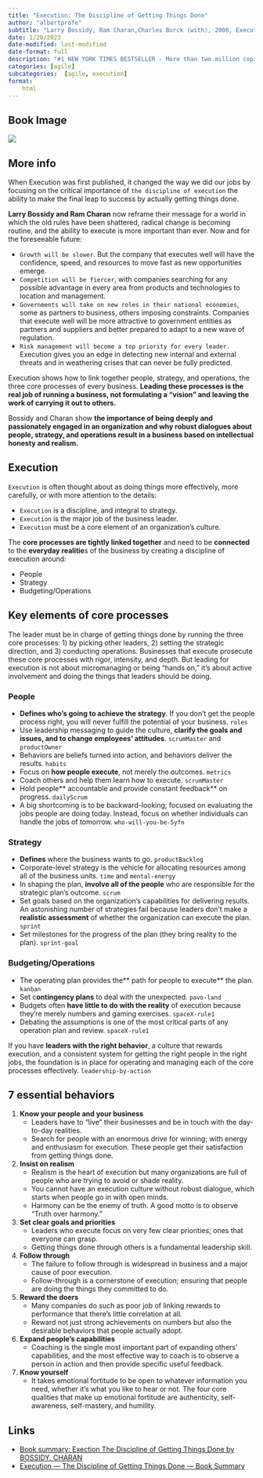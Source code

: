 ```yaml
---
title: "Execution: The Discipline of Getting Things Done"
author: "albertprofe"
subtitle: "Larry Bossidy, Ram Charan,Charles Burck (with), 2006, Execution: The Discipline of Getting Things Done"
date: 1/20/2023
date-modified: last-modified
date-format: full
description: "#1 NEW YORK TIMES BESTSELLER - More than two million copies in print! The premier resource for how to deliver results in an uncertain world, whether you're running an entire company or in your first management job. A must-read for anyone who cares about business.--The New York Times"
categories: [agile]
subcategories:  [agile, execution]
format:
    html
---
```


## Book Image

![](/books/execution.jpg)

## More info

When Execution was first published, it changed the way we did our jobs by focusing on the critical importance of ``the discipline of execution`` the ability to make the final leap to success by actually getting things done. 

**Larry Bossidy and Ram Charan** now reframe their message for a world in which the old rules have been shattered, radical change is becoming routine, and the ability to execute is more important than ever. Now and for the foreseeable future:

- ``Growth will be slower``. But the company that executes well will have the confidence, speed, and resources to move fast as new opportunities emerge.
- ``Competition will be fiercer``, with companies searching for any possible advantage in every area from products and technologies to location and management.
- ``Governments will take on new roles in their national economies``, some as partners to business, others imposing constraints. Companies that execute well will be more attractive to government entities as partners and suppliers and better prepared to adapt to a new wave of regulation.
- ``Risk management will become a top priority for every leader.`` Execution gives you an edge in detecting new internal and external threats and in weathering crises that can never be fully predicted.

Execution shows how to link together people, strategy, and operations, the three core processes of every business. **Leading these processes is the real job of running a business, not formulating a "vision" and leaving the work of carrying it out to others.** 

Bossidy and Charan show **the importance of being deeply and passionately engaged in an organization and why robust dialogues about people, strategy, and operations result in a business based on intellectual honesty and realism.**


## Execution

``Execution`` is often thought about as doing things more effectively, more carefully, or with more attention to the details:

- ``Execution`` is a discipline, and integral to strategy.
- ``Execution`` is the major job of the business leader.
- ``Execution`` must be a core element of an organization’s culture.

The **core processes are tightly linked together** and need to be **connected** to the **everyday realitie**s of the business by creating a discipline of execution around:

- People
- Strategy
- Budgeting/Operations

## Key elements of core processes

The leader must be in charge of getting things done by running the three core processes: 1) by picking other leaders, 2) setting the strategic direction, and 3) conducting operations. Businesses that execute prosecute these core processes with rigor, intensity, and depth. But leading for execution is not about micromanaging or being “hands on,” it’s about active involvement and doing the things that leaders should be doing.


### People

- **Defines who’s going to achieve the strategy**. If you don’t get the people process right, you will never fulfill the potential of your business. `roles`
- Use leadership messaging to guide the culture, **clarify the goals and issues, and to change employees’ attitudes**. `scrumMaster` and `productOwner`
- Behaviors are beliefs turned into action, and behaviors deliver the results. `habits`
- Focus on **how people execute**, not merely the outcomes. `metrics` 
- Coach others and help them learn how to execute. `scrumMaster`
- Hold people** accountable and provide constant feedback** on progress. `dailyScrum`
- A big shortcoming is to be backward-looking; focused on evaluating the jobs people are doing today. Instead, focus on whether individuals can handle the jobs of tomorrow. `who-will-you-be-5yfn`

### Strategy

- **Defines** where the business wants to go. `productBacklog`
- Corporate-level strategy is the vehicle for allocating resources among all of the business units. `time` and `mental-energy`
- In shaping the plan, **involve all of the people** who are responsible for the strategic plan’s outcome. `scrum`
- Set goals based on the organization’s capabilities for delivering results. An astonishing number of strategies fail because leaders don’t make a **realistic assessment** of whether the organization can execute the plan. `sprint`
- Set milestones for the progress of the plan (they bring reality to the plan). `sprint-goal`


### Budgeting/Operations

- The operating plan provides the** path for people to execute** the plan. `kanban`
- Set c**ontingency plans** to deal with the unexpected. `pavo-land`
- Budgets often **have little to do with the reality** of execution because they’re merely numbers and gaming exercises. `spaceX-rule1`
- Debating the assumptions is one of the most critical parts of any operation plan and review. `spaceX-rule1`


If you have **leaders with the right behavior**, a culture that rewards execution, and a consistent system for getting the right people in the right jobs, the foundation is in place for operating and managing each of the core processes effectively. `leadership-by-action`

## 7 essential behaviors


1. **Know your people and your business**
    - Leaders have to “live” their businesses and be in touch with the day-to-day realities.
    - Search for people with an enormous drive for winning; with energy and enthusiasm for execution. These people get their satisfaction from getting things done.
2. **Insist on realism**
    - Realism is the heart of execution but many organizations are full of people who are trying to avoid or shade reality.
    - You cannot have an execution culture without robust dialogue, which starts when people go in with open minds.
    - Harmony can be the enemy of truth. A good motto is to observe “Truth over harmony.”
3. **Set clear goals and priorities**
    - Leaders who execute focus on very few clear priorities; ones that everyone can grasp.
    - Getting things done through others is a fundamental leadership skill.
4. **Follow through**
    - The failure to follow through is widespread in business and a major cause of poor execution.
    - Follow-through is a cornerstone of execution; ensuring that people are doing the things they committed to do.
5. **Reward the doers**
    - Many companies do such as poor job of linking rewards to performance that there’s little correlation at all.
    - Reward not just strong achievements on numbers but also the desirable behaviors that people actually adopt.
6. **Expand people’s capabilities**
    - Coaching is the single most important part of expanding others’ capabilities, and the most effective way to coach is to observe a person in action and then provide specific useful feedback.
7. **Know yourself**
    - It takes emotional fortitude to be open to whatever information you need, whether it’s what you like to hear or not. The four core qualities that make up emotional fortitude are authenticity, self-awareness, self-mastery, and humility.

## Links

- [Book summary: Exection The Discipline of Getting Things Done by BOSSIDY, CHARAN](https://www.jfdperfsolutions.com/book-summary-execution-the-discipline-of-getting-things-done-by-bossidy-charan/){.external}
- [Execution — The Discipline of Getting Things Done — Book Summary](https://medium.com/swlh/execution-the-discipline-of-getting-things-done-book-summary-7529cae05982){.external}
